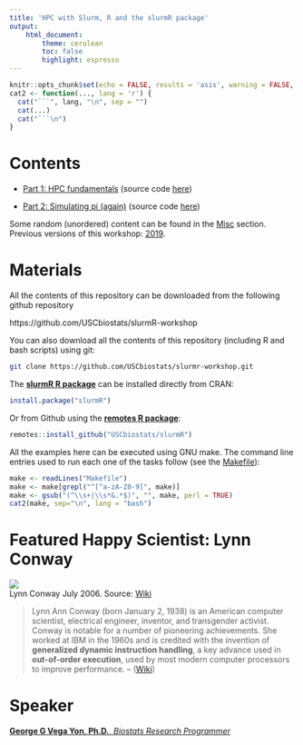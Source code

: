 ```yaml
---
title: 'HPC with Slurm, R and the slurmR package'
output:
    html_document:
        theme: cerulean
        toc: false
        highlight: espresso
---
```


```r
knitr::opts_chunk$set(echo = FALSE, results = 'asis', warning = FALSE, comment = "")
cat2 <- function(..., lang = 'r') {
  cat("```", lang, "\n", sep = "")
  cat(...)
  cat("```\n")
}
```

# Contents

- [Part 1: HPC fundamentals](part1.html) (source code [here](part1.Rmd){target="_blank"})

- [Part 2: Simulating pi (again)](part2.html) (source code [here](part2.Rmd){target="_blank"})


Some random (unordered) content can be found in the [Misc](part3.html) section. 
Previous versions of this workshop: [2019](https://github.com/USCbiostats/slurmr-workshop/tree/oct2019).

# Materials

All the contents of this repository can be downloaded from the following 
github repository

https://github.com/USCbiostats/slurmR-workshop

You can also download all the contents of this repository (including R and bash
scripts) using git:

```bash
git clone https://github.com/USCbiostats/slurmr-workshop.git
```

The [**slurmR R package**](https://cran.r-project.org/package=slurmR){target="_blank"} can be
installed directly from CRAN:

```r
install.package("slurmR")
```

Or from Github using the [**remotes R package**](https://cran.r-project.org/package=remotes){target="_blank"}:

```r
remotes::install_github("USCbiostats/slurmR")
```

All the examples here can be executed using GNU make. The command line entries
used to run each one of the tasks follow (see the [Makefile](Makefile){target="_blank"}):

```r
make <- readLines("Makefile")
make <- make[grepl("^[^a-zA-Z0-9]", make)]
make <- gsub("(^\\s+|\\s*&.*$)", "", make, perl = TRUE)
cat2(make, sep="\n", lang = "bash")
```

# Featured Happy Scientist: Lynn Conway

<div align="center">
<img src="https://upload.wikimedia.org/wikipedia/commons/thumb/5/50/Lynn_Conway_July_2006.jpg/360px-Lynn_Conway_July_2006.jpg">
<figcaption>
Lynn Conway July 2006. Source: <a href="https://en.wikipedia.org/wiki/File:Lynn_Conway_July_2006.jpg" target="_blank">Wiki</a>
</figcaption>
</div>

> Lynn Ann Conway (born January 2, 1938) is an American computer scientist,
electrical engineer, inventor, and transgender activist. Conway is notable for
a number of pioneering achievements. She worked at IBM in the 1960s and is
credited with the invention of **generalized dynamic instruction handling**, a key
advance used in **out-of-order execution**, used by most modern computer processors
to improve performance. -- ([Wiki](https://en.wikipedia.org/wiki/Lynn_Conway))

# Speaker

[**George G Vega Yon, Ph.D.**, *Biostats Research Programmer*](https://ggvy.cl){target="_balnk"}

